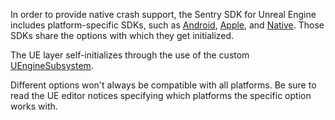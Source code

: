 In order to provide native crash support, the Sentry SDK for Unreal Engine includes platform-specific SDKs, such as [Android](/platforms/android/), [Apple](/platforms/apple/), and [Native](/platforms/native/). Those SDKs share the options with which they get initialized.

The UE layer self-initializes through the use of the custom [UEngineSubsystem](https://docs.unrealengine.com/5.3/en-US/API/Runtime/Engine/Subsystems/UEngineSubsystem/).

<Alert>

Different options won't always be compatible with all platforms. Be sure to read the UE editor notices specifying which platforms the specific option works with.

</Alert>
